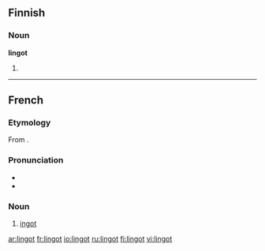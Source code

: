 ==Finnish==

===Noun===
'''lingot'''

# {{plural of|lang=fi|linko}}

----

==French==

===Etymology===
From {{etyl|en|fr}} {{term|ingot}}.

===Pronunciation===
* {{IPA|/lɛ̃ɡo/|lang=fr}}
* {{audio|Fr-Paris--lingot.ogg|Audio (Paris)}}

===Noun===
{{fr-noun|m}}

# [[ingot]]

[[ar:lingot]]
[[fr:lingot]]
[[io:lingot]]
[[ru:lingot]]
[[fi:lingot]]
[[vi:lingot]]